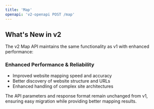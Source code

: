 ```yaml
---
title: 'Map'
openapi: 'v2-openapi POST /map'
---
```


## What's New in v2

The v2 Map API maintains the same functionality as v1 with enhanced performance:

### Enhanced Performance & Reliability
- Improved website mapping speed and accuracy
- Better discovery of website structure and URLs
- Enhanced handling of complex site architectures

The API parameters and response format remain unchanged from v1, ensuring easy migration while providing better mapping results.
